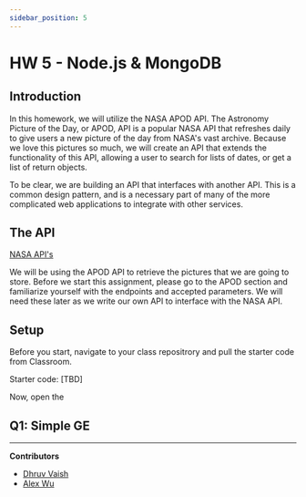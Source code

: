 ```yaml
---
sidebar_position: 5
---
```


# HW 5 - Node.js & MongoDB

## Introduction

In this homework, we will utilize the NASA APOD API. The Astronomy Picture of the Day, or APOD, API is a popular NASA
API that refreshes daily to give users a new picture of the day from NASA's vast archive. Because we love this pictures so much,
we will create an API that extends the functionality of this API, allowing a user to search for lists of dates, or get a list
of return objects.

To be clear, we are building an API that interfaces with another API. This is a common design pattern, and is a necessary part
of many of the more complicated web applications to integrate with other services.

## The API

[NASA API's](https://api.nasa.gov/)

We will be using the APOD API to retrieve the pictures that we are going to store.
Before we start this assignment, please go to the APOD section and familiarize yourself with the endpoints and accepted parameters.
We will need these later as we write our own API to interface with the NASA API.

## Setup

Before you start, navigate to your class repositrory and pull the starter code from Classroom. 

Starter code: [TBD]

Now, open the 

## Q1: Simple GE

---

**Contributors**

- [Dhruv Vaish](https://www.linkedin.com/in/dhruv-vaish)
- [Alex Wu](https://www.linkedin.com/in/jialin-wu-658929185/)
